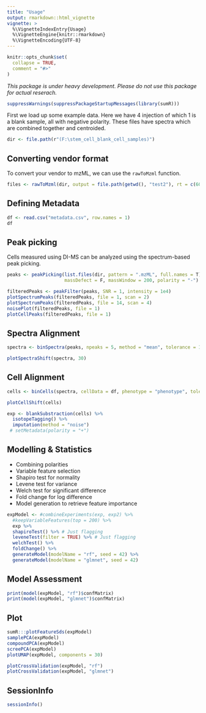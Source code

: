 ```yaml
---
title: "Usage"
output: rmarkdown::html_vignette
vignette: >
  %\VignetteIndexEntry{Usage}
  %\VignetteEngine{knitr::rmarkdown}
  %\VignetteEncoding{UTF-8}
---
```


```r
knitr::opts_chunk$set(
  collapse = TRUE,
  comment = "#>"
)
```

_This package is under heavy development. Please do not use this package for actual reserach._

```r
suppressWarnings(suppressPackageStartupMessages(library(sumR)))
```

First we load up some example data. Here we have 4 injection of which 1 is a blank sample, all with negative polarity. These files have spectra which are combined together and centroided. 
```r
dir <- file.path(r"(F:\stem_cell_blank_cell_samples)")
```

## Converting vendor format
To convert your vendor to mzML, we can use the `rawToMzml` function. 

```r
files <- rawToMzml(dir, output = file.path(getwd(), "test2"), rt = c(60, 420))
```

## Defining Metadata

```r
df <- read.csv("metadata.csv", row.names = 1)
df
```

## Peak picking
Cells measured using DI-MS can be analyzed using the spectrum-based peak picking. 

```r
peaks <- peakPicking(list.files(dir, pattern = ".mzML", full.names = T),
                     massDefect = F, massWindow = 200, polarity = "-")
```

```r
filteredPeaks <- peakFilter(peaks, SNR = 1, intensity = 1e4)
plotSpectrumPeaks(filteredPeaks, file = 1, scan = 2)
plotSpectrumPeaks(filteredPeaks, file = 14, scan = 4)
noisePlot(filteredPeaks, file = 1)
plotCellPeaks(filteredPeaks, file = 1)
```




## Spectra Alignment

```r
spectra <- binSpectra(peaks, npeaks = 5, method = "mean", tolerance = 1e-4)
```


```r
plotSpectraShift(spectra, 30)
```

## Cell Alignment

```r
cells <- binCells(spectra, cellData = df, phenotype = "phenotype", tolerance = 1e-4)
```

```r
plotCellShift(cells)
```

```r
exp <- blankSubstraction(cells) %>%
  isotopeTagging() %>%
  imputation(method = "noise")
 # setMetadata(polarity = "+")
```

## Modelling & Statistics
* Combining polarities
* Variable feature selection
* Shapiro test for normality
* Levene test for variance
* Welch test for significant difference
* Fold change for log difference
* Model generation to retrieve feature importance

```r
expModel <- #combineExperiments(exp, exp2) %>%
  #keepVariableFeatures(top = 200) %>%
  exp %>%
  shapiroTest() %>% # Just flagging
  leveneTest(filter = TRUE) %>% # Just flagging
  welchTest() %>%
  foldChange() %>%
  generateModel(modelName = "rf", seed = 42) %>%
  generateModel(modelName = "glmnet", seed = 42)
```


## Model Assessment
```r
print(model(expModel, "rf")$confMatrix)
print(model(expModel, "glmnet")$confMatrix)
```

## Plot
```r
sumR:::plotFeatureSds(expModel)
samplePCA(expModel)
compoundPCA(expModel)
screePCA(expModel)
plotUMAP(expModel, components = 30)
```

```r
plotCrossValidation(expModel, "rf")
plotCrossValidation(expModel, "glmnet") 
```

## SessionInfo

```r
sessionInfo()
```
